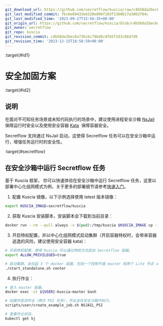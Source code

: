 ```yaml
---
git_download_url: https://github.com/secretflow/kuscia/raw/c4b58da2bec6a73bcbc79bd6cdfb5f2d3c8647d9/docs/tutorial/security_plan_cn.md
git_last_modified_commit: fbc6e69433e6320e896f103f2360b17a3863784c
git_last_modified_time: '2023-09-27T15:56:35+08:00'
git_origin_url: https://github.com/secretflow/kuscia/blob/c4b58da2bec6a73bcbc79bd6cdfb5f2d3c8647d9/docs/tutorial/security_plan_cn.md
git_owner: secretflow
git_repo: kuscia
git_revision_commit: c4b58da2bec6a73bcbc79bd6cdfb5f2d3c8647d9
git_revision_time: '2023-12-15T18:58:59+08:00'
---
```


:target{#id1}

# 安全加固方案

:target{#id2}

## 说明

在面对不可知任务场景或未知代码执行的场景中，建议使用进程安全沙箱 [NsJail](https://github.com/google/nsjail) 保障运行时安全以及使用安全容器 [Kata](https://github.com/kata-containers/kata-containers)  保障容器安全。

Secretflow 支持通过 NsJail 启动，这使得 Secretflow 任务可以在安全沙箱中运行，增强任务运行时的安全性。

:target{#secretflow}

## 在安全沙箱中运行 Secretflow 任务

基于 Kuscia 框架， 你可以快速体验在安全沙箱中运行 Secretflow 任务，这里以部署中心化组网模式为例，关于更多的部署细节请参考[快速入门](../getting_started/quickstart_cn.mdx)。

1. 配置 Kuscia 镜像，以下示例选择使用 latest 版本镜像：

```bash
export KUSCIA_IMAGE=secretflow/kuscia
```

2. 获取 Kuscia 安装脚本，安装脚本会下载到当前目录：

```bash
docker run --rm --pull always -v $(pwd):/tmp/kuscia $KUSCIA_IMAGE cp -f /home/kuscia/scripts/deploy/start_standalone.sh /tmp/kuscia
```

3. 开启特权配置，并以中心化组网模式启动集群（开启容器特权时，会带来容器逃逸的风险，建议使用安全容器 kata)：

```bash
# 开启特权配置，使得 Kuscia 可以通过特权方式启动 Secretflow 容器。
export ALLOW_PRIVILEGED=true

# 启动集群，会拉起 3 个 docker 容器，包括一个控制平面 master 和两个 Lite 节点 alice 和 bob。
./start_standalone.sh center
```

4. 执行作业：

```bash
# 登入 master 容器。
docker exec -it ${USER}-kuscia-master bash

# 创建并启动作业（两方 PSI 任务），作业会在安全沙箱中执行。
scripts/user/create_example_job.sh NSJAIL_PSI

# 查看作业状态。
kubectl get kj
```
